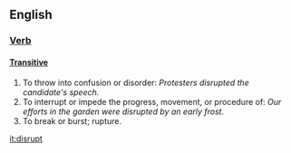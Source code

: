 == English ==
=== [[Verb]] ===
==== [[Transitive]] ====

# To throw into confusion or disorder: ''Protesters disrupted the candidate's speech.''
# To interrupt or impede the progress, movement, or procedure of: ''Our efforts in the garden were disrupted by an early frost.''
# To break or burst; rupture.

[[it:disrupt]]
